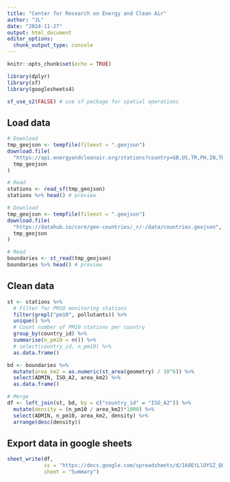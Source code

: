 ---
title: "Center for Research on Energy and Clean Air"
author: "JL"
date: "2024-11-27"
output: html_document
editor_options: 
  chunk_output_type: console
---

```{r setup, include=FALSE}
knitr::opts_chunk$set(echo = TRUE)

library(dplyr)
library(sf)
library(googlesheets4)

sf_use_s2(FALSE) # use sf package for spatial operations
```

## Load data
```{r cars}
# Download
tmp_geojson <- tempfile(fileext = ".geojson")
download.file(
  "https://api.energyandcleanair.org/stations?country=GB,US,TR,PH,IN,TH&format=geojson",
  tmp_geojson
)

# Read
stations <- read_sf(tmp_geojson)
stations %>% head() # preview

# Download
tmp_geojson <- tempfile(fileext = ".geojson")
download.file(
  "https://datahub.io/core/geo-countries/_r/-/data/countries.geojson",
  tmp_geojson
)

# Read
boundaries <- st_read(tmp_geojson)
boundaries %>% head() # preview
```

## Clean data
```{r pressure, echo=FALSE}
st <- stations %>% 
  # Filter for PM10 monitoring stations
  filter(grepl("pm10", pollutants)) %>%
  unique() %>% 
  # Count number of PM10 stations per country
  group_by(country_id) %>% 
  summarise(n_pm10 = n()) %>%
  # select(country_id, n_pm10) %>%
  as.data.frame()

bd <- boundaries %>% 
  mutate(area_km2 = as.numeric(st_area(geometry) / 10^6)) %>% 
  select(ADMIN, ISO_A2, area_km2) %>%
  as.data.frame()

# Merge
df <- left_join(st, bd, by = c("country_id" = "ISO_A2")) %>% 
  mutate(density = (n_pm10 / area_km2)*1000) %>% 
  select(ADMIN, n_pm10, area_km2, density) %>% 
  arrange(desc(density))
```

## Export data in google sheets
```{r}
sheet_write(df,
            ss = "https://docs.google.com/spreadsheets/d/1k8EtLlOYSZ_Q0Fmmw0WSmoP4QObitn7Pas1XHgfNUFM/edit?gid=0#gid=0",
            sheet = "Summary")
```


